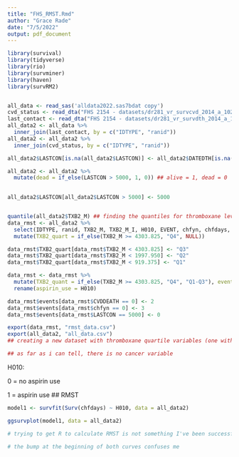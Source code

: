 ```yaml
---
title: "FHS_RMST.Rmd"
author: "Grace Rade"
date: "7/5/2022"
output: pdf_document
---
```

```r
library(survival)
library(tidyverse)
library(rio)
library(survminer)
library(haven)
library(survRM2)


all_data <- read_sas('alldata2022.sas7bdat copy')
cvd_status <- read_dta("FHS 2154 - datasets/dr281_vr_survcvd_2014_a_1023s.dta") %>% select(IDTYPE, ranid, cvd, chd, chf)
last_contact <- read_dta("FHS 2154 - datasets/dr281_vr_survdth_2014_a_1025s.dta")
all_data2 <- all_data %>% 
  inner_join(last_contact, by = c("IDTYPE", "ranid")) 
all_data2 <- all_data2 %>% 
  inner_join(cvd_status, by = c("IDTYPE", "ranid"))

all_data2$LASTCON[is.na(all_data2$LASTCON)] <- all_data2$DATEDTH[is.na(all_data2$LASTCON)] ## replacing values of last contact with date of death when applicable

all_data2 <- all_data2 %>% 
  mutate(dead = if_else(LASTCON > 5000, 1, 0)) ## alive = 1, dead = 0
  

all_data2$LASTCON[all_data2$LASTCON > 5000] <- 5000


quantile(all_data2$TXB2_M) ## finding the quantiles for thromboxane levels
data_rmst <- all_data2 %>% 
  select(IDTYPE, ranid, TXB2_M, TXB2_M_I, H010, EVENT, chfyn, chfdays, chfdate, afibyn, afibdate, afibdays, miyn, midate, CVDDEATH, CHDDEATH, DATEDTH, LASTCON, dead, cvd, chd, chf) %>% 
  mutate(TXB2_quart = if_else(TXB2_M >= 4303.825, "Q4", NULL))

data_rmst$TXB2_quart[data_rmst$TXB2_M < 4303.825] <- "Q3"
data_rmst$TXB2_quart[data_rmst$TXB2_M < 1997.950] <- "Q2"
data_rmst$TXB2_quart[data_rmst$TXB2_M < 919.375] <- "Q1"

data_rmst <- data_rmst %>% 
  mutate(TXB2_quant = if_else(TXB2_M >= 4303.825, "Q4", "Q1-Q3"), events = if_else(CHDDEATH == 0, 1, 0)) %>% 
  rename(aspirin_use = H010)

data_rmst$events[data_rmst$CVDDEATH == 0] <- 2
data_rmst$events[data_rmst$chfyn == 0] <- 3
data_rmst$events[data_rmst$LASTCON == 5000] <- 0

export(data_rmst, "rmst_data.csv")
export(all_data2, "all_data.csv")
## creating a new dataset with thromboxane quartile variables (one with categories of all 4 quartiles, one with categories 'q4' or 'q1-q3'), and a event categorical variable (assumed that in the cvdyn/chdyn variables that occurrence is categorized as 1) 

## as far as i can tell, there is no cancer variable
```

H010:

0 = no aspirin use

1 = aspirin use
## RMST
```r
model1 <- survfit(Surv(chfdays) ~ H010, data = all_data2)

ggsurvplot(model1, data = all_data2)

# trying to get R to calculate RMST is not something I've been successful at, disregard this curve

# the bump at the beginning of both curves confuses me
```


